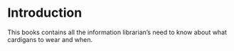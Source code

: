 # Introduction

This books contains all the information librarian's need to know about what cardigans to wear and when.


